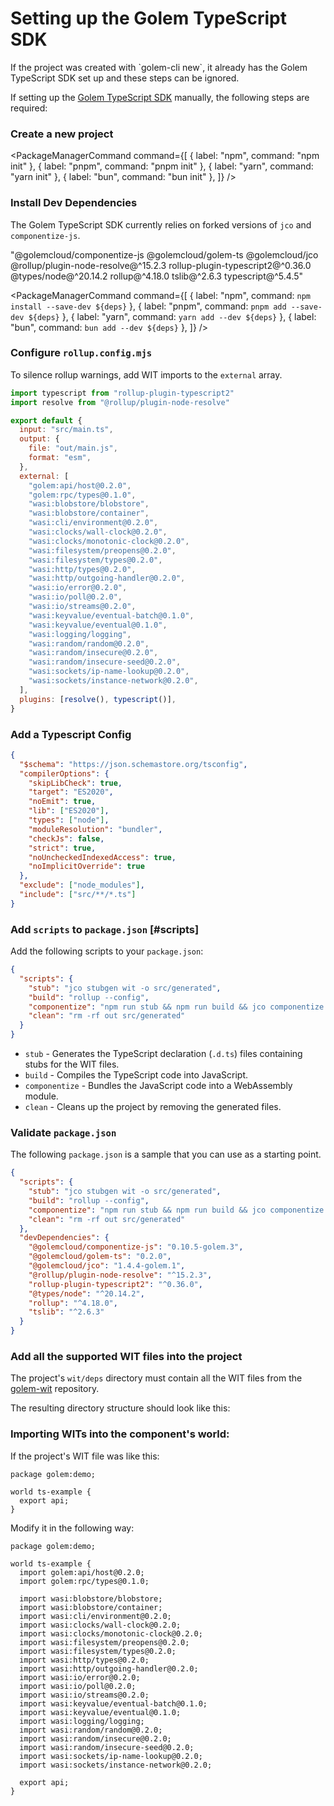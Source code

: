 
# Setting up the Golem TypeScript SDK

<Callout type="warning">
  If the project was created with `golem-cli new`, it already has the Golem TypeScript SDK set up
  and these steps can be ignored.
</Callout>

If setting up the [Golem TypeScript SDK](https://github.com/golemcloud/golem-ts) manually, the following steps are required:

<Steps>

### Create a new project

<PackageManagerCommand
  command={[
    { label: "npm", command: "npm init" },
    { label: "pnpm", command: "pnpm init" },
    { label: "yarn", command: "yarn init" },
    { label: "bun", command: "bun init" },
  ]}
/>

### Install Dev Dependencies

The Golem TypeScript SDK currently relies on forked versions of `jco` and `componentize-js`.

  "@golemcloud/componentize-js @golemcloud/golem-ts @golemcloud/jco @rollup/plugin-node-resolve@^15.2.3 rollup-plugin-typescript2@^0.36.0 @types/node@^20.14.2 rollup@^4.18.0 tslib@^2.6.3 typescript@^5.4.5"

<PackageManagerCommand
  command={[
    { label: "npm", command: `npm install --save-dev ${deps}` },
    { label: "pnpm", command: `pnpm add --save-dev ${deps}` },
    { label: "yarn", command: `yarn add --dev ${deps}` },
    { label: "bun", command: `bun add --dev ${deps}` },
  ]}
/>

### Configure `rollup.config.mjs`

To silence rollup warnings, add WIT imports to the `external` array.

```js filename="rollup.config.mjs" {10} copy
import typescript from "rollup-plugin-typescript2"
import resolve from "@rollup/plugin-node-resolve"

export default {
  input: "src/main.ts",
  output: {
    file: "out/main.js",
    format: "esm",
  },
  external: [
    "golem:api/host@0.2.0",
    "golem:rpc/types@0.1.0",
    "wasi:blobstore/blobstore",
    "wasi:blobstore/container",
    "wasi:cli/environment@0.2.0",
    "wasi:clocks/wall-clock@0.2.0",
    "wasi:clocks/monotonic-clock@0.2.0",
    "wasi:filesystem/preopens@0.2.0",
    "wasi:filesystem/types@0.2.0",
    "wasi:http/types@0.2.0",
    "wasi:http/outgoing-handler@0.2.0",
    "wasi:io/error@0.2.0",
    "wasi:io/poll@0.2.0",
    "wasi:io/streams@0.2.0",
    "wasi:keyvalue/eventual-batch@0.1.0",
    "wasi:keyvalue/eventual@0.1.0",
    "wasi:logging/logging",
    "wasi:random/random@0.2.0",
    "wasi:random/insecure@0.2.0",
    "wasi:random/insecure-seed@0.2.0",
    "wasi:sockets/ip-name-lookup@0.2.0",
    "wasi:sockets/instance-network@0.2.0",
  ],
  plugins: [resolve(), typescript()],
}
```

### Add a Typescript Config

```json filename="tsconfig.json" copy
{
  "$schema": "https://json.schemastore.org/tsconfig",
  "compilerOptions": {
    "skipLibCheck": true,
    "target": "ES2020",
    "noEmit": true,
    "lib": ["ES2020"],
    "types": ["node"],
    "moduleResolution": "bundler",
    "checkJs": false,
    "strict": true,
    "noUncheckedIndexedAccess": true,
    "noImplicitOverride": true
  },
  "exclude": ["node_modules"],
  "include": ["src/**/*.ts"]
}
```

### Add `scripts` to `package.json` [#scripts]

Add the following scripts to your `package.json`:

```json filename="package.json" {3-6} copy
{
  "scripts": {
    "stub": "jco stubgen wit -o src/generated",
    "build": "rollup --config",
    "componentize": "npm run stub && npm run build && jco componentize -w wit -o out/component_name.wasm out/main.js",
    "clean": "rm -rf out src/generated"
  }
}
```

- `stub` - Generates the TypeScript declaration (`.d.ts`) files containing stubs for the WIT files.
- `build` - Compiles the TypeScript code into JavaScript.
- `componentize` - Bundles the JavaScript code into a WebAssembly module.
- `clean` - Cleans up the project by removing the generated files.

### Validate `package.json`

The following `package.json` is a sample that you can use as a starting point.

```json filename="package.json"
{
  "scripts": {
    "stub": "jco stubgen wit -o src/generated",
    "build": "rollup --config",
    "componentize": "npm run stub && npm run build && jco componentize -w wit -o out/component_name.wasm out/main.js",
    "clean": "rm -rf out src/generated"
  },
  "devDependencies": {
    "@golemcloud/componentize-js": "0.10.5-golem.3",
    "@golemcloud/golem-ts": "0.2.0",
    "@golemcloud/jco": "1.4.4-golem.1",
    "@rollup/plugin-node-resolve": "^15.2.3",
    "rollup-plugin-typescript2": "^0.36.0",
    "@types/node": "^20.14.2",
    "rollup": "^4.18.0",
    "tslib": "^2.6.3"
  }
}
```

### Add all the supported WIT files into the project

The project's `wit/deps` directory must contain all the WIT files from the [golem-wit](https://github.com/golemcloud/golem-wit/tree/main/wit/deps) repository.

The resulting directory structure should look like this:

<AllWitDeps />

### Importing WITs into the component's world:

If the project's WIT file was like this:

```wit
package golem:demo;

world ts-example {
  export api;
}
```

Modify it in the following way:

```wit
package golem:demo;

world ts-example {
  import golem:api/host@0.2.0;
  import golem:rpc/types@0.1.0;

  import wasi:blobstore/blobstore;
  import wasi:blobstore/container;
  import wasi:cli/environment@0.2.0;
  import wasi:clocks/wall-clock@0.2.0;
  import wasi:clocks/monotonic-clock@0.2.0;
  import wasi:filesystem/preopens@0.2.0;
  import wasi:filesystem/types@0.2.0;
  import wasi:http/types@0.2.0;
  import wasi:http/outgoing-handler@0.2.0;
  import wasi:io/error@0.2.0;
  import wasi:io/poll@0.2.0;
  import wasi:io/streams@0.2.0;
  import wasi:keyvalue/eventual-batch@0.1.0;
  import wasi:keyvalue/eventual@0.1.0;
  import wasi:logging/logging;
  import wasi:random/random@0.2.0;
  import wasi:random/insecure@0.2.0;
  import wasi:random/insecure-seed@0.2.0;
  import wasi:sockets/ip-name-lookup@0.2.0;
  import wasi:sockets/instance-network@0.2.0;

  export api;
}
```

</Steps>
